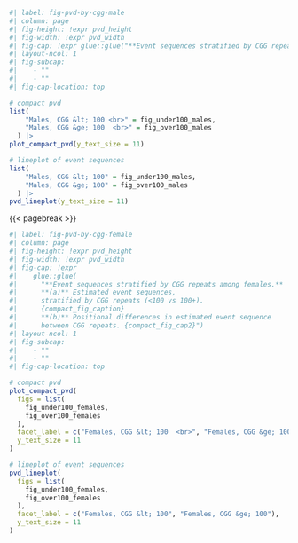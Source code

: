 
```r
#| label: fig-pvd-by-cgg-male
#| column: page
#| fig-height: !expr pvd_height
#| fig-width: !expr pvd_width
#| fig-cap: !expr glue::glue("**Event sequences stratified by CGG repeats (<100 vs 100+), males only. (a)** {compact_fig_caption} **(b)** Positional differences in estimated event sequence between CGG repeat levels. {compact_fig_cap2}")
#| layout-ncol: 1
#| fig-subcap:
#|    - ""
#|    - ""
#| fig-cap-location: top

# compact pvd
list(
    "Males, CGG &lt; 100 <br>" = fig_under100_males,
    "Males, CGG &ge; 100  <br>" = fig_over100_males
  ) |>
plot_compact_pvd(y_text_size = 11)

# lineplot of event sequences
list(
    "Males, CGG &lt; 100" = fig_under100_males,
    "Males, CGG &ge; 100" = fig_over100_males
  ) |>
pvd_lineplot(y_text_size = 11)
```

{{< pagebreak >}}

```r
#| label: fig-pvd-by-cgg-female
#| column: page
#| fig-height: !expr pvd_height
#| fig-width: !expr pvd_width
#| fig-cap: !expr
#|    glue::glue(
#|      "**Event sequences stratified by CGG repeats among females.**
#|      **(a)** Estimated event sequences,
#|      stratified by CGG repeats (<100 vs 100+).
#|      {compact_fig_caption}
#|      **(b)** Positional differences in estimated event sequence
#|      between CGG repeats. {compact_fig_cap2}")
#| layout-ncol: 1
#| fig-subcap:
#|    - ""
#|    - ""
#| fig-cap-location: top

# compact pvd
plot_compact_pvd(
  figs = list(
    fig_under100_females,
    fig_over100_females
  ),
  facet_label = c("Females, CGG &lt; 100  <br>", "Females, CGG &ge; 100  <br>"),
  y_text_size = 11
)

# lineplot of event sequences
pvd_lineplot(
  figs = list(
    fig_under100_females,
    fig_over100_females
  ),
  facet_label = c("Females, CGG &lt; 100", "Females, CGG &ge; 100"),
  y_text_size = 11
)
```
